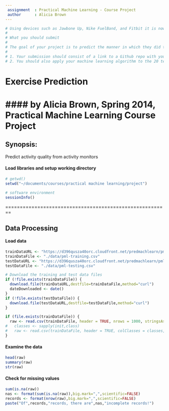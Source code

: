 ```yaml
---
 assignment  : Practical Machine Learning - Course Project
 author      : Alicia Brown
---
```

```r
# Using devices such as Jawbone Up, Nike FuelBand, and Fitbit it is now possible to collect a large amount of data about personal activity relatively inexpensively. These type of devices are part of the quantified self movement – a group of enthusiasts who take measurements about themselves regularly to improve their health, to find patterns in their behavior, or because they are tech geeks. One thing that people regularly do is quantify how much of a particular activity they do, but they rarely quantify how well they do it. In this project, your goal will be to use data from accelerometers on the belt, forearm, arm, and dumbell of 6 participants. They were asked to perform barbell lifts correctly and incorrectly in 5 different ways. More information is available from the website here: http://groupware.les.inf.puc-rio.br/har (see the section on the Weight Lifting Exercise Dataset). 
# 
# What you should submit
# 
# The goal of your project is to predict the manner in which they did the exercise. This is the "classe" variable in the training set. You may use any of the other variables to predict with. You should create a report describing how you built your model, how you used cross validation, what you think the expected out of sample error is, and why you made the choices you did. You will also use your prediction model to predict 20 different test cases. 
# 
# 1. Your submission should consist of a link to a Github repo with your R markdown and compiled HTML file describing your analysis. Please constrain the text of the writeup to < 2000 words and the number of figures to be less than 5. It will make it easier for the graders if you submit a repo with a gh-pages branch so the HTML page can be viewed online (and you always want to make it easy on graders :-).
# 2. You should also apply your machine learning algorithm to the 20 test cases available in the test data above. Please submit your predictions in appropriate format to the programming assignment for automated grading. See the programming assignment for additional details.
```

# Exercise Prediction
#### by Alicia Brown, Spring 2014, Practical Machine Learning Course Project
========================================================

## Synopsis: 
Predict activity quality from activity monitors

#### Load libraries and setup working directory
```r
# getwd()
setwd("~/documents/courses/practical machine learning/project")

# software environment
sessionInfo()
```

========================================================

## Data Processing

#### Load data
```r
trainDataURL <- "https://d396qusza40orc.cloudfront.net/predmachlearn/pml-training.csv"
trainDataFile <- "./data/pml-training.csv"
testDataURL <- "https://d396qusza40orc.cloudfront.net/predmachlearn/pml-testing.csv"
testDataFile <- "./data/pml-testing.csv"

# Download the training and test data files
if (!file.exists(trainDataFile)) {
  download.file(trainDataURL,destfile=trainDataFile,method="curl")
  dateDownloaded <- date()
}
if (!file.exists(testDataFile)) {
  download.file(testDataURL,destfile=testDataFile,method="curl")
}

if (file.exists(trainDataFile)) {
  raw <- read.csv(trainDataFile, header = TRUE, nrows = 1000, stringsAsFactors = FALSE)
#   classes <- sapply(init,class)
#   raw <- read.csv(trainDataFile, header = TRUE, colClasses = classes, stringsAsFactors = FALSE)
}
```

#### Examine the data
```r
head(raw)
summary(raw)
str(raw)

```

#### Check for missing values
```r
sum(is.na(raw))
nas <- format(sum(is.na(raw)),big.mark=",",scientific=FALSE)
records <- format(nrow(raw),big.mark=",",scientific=FALSE)
paste("Of",records,"records, there are",nas,"incomplete records!")
```
